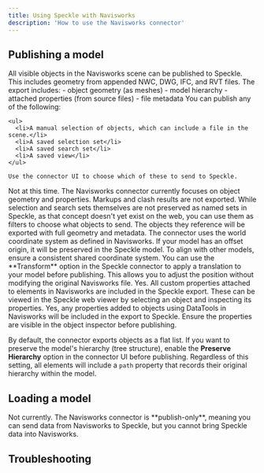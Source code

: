 ```yaml
---
title: Using Speckle with Navisworks
description: 'How to use the Navisworks connector'
---
```


## Publishing a model

<AccordionGroup>
  <Accordion
     title="What types of elements can I publish from Navisworks to Speckle?">
    All visible objects in the Navisworks scene can be published to Speckle. This
    includes geometry from appended NWC, DWG, IFC, and RVT files. The export
    includes: - object geometry (as meshes) - model hierarchy - attached
    properties (from source files) - file metadata
  </Accordion>

  <Accordion title="Can I publish only selected objects or specific appended files?">
    You can publish any of the following:

    <ul>
      <li>A manual selection of objects, which can include a file in the scene.</li>
      <li>A saved selection set</li>
      <li>A saved search set</li>
      <li>A saved view</li>
    </ul>

    Use the connector UI to choose which of these to send to Speckle.

  </Accordion>

<Accordion title="Can I include saved timeliner information, redlines, or clash results?">
  Not at this time. The Navisworks connector currently focuses on object
  geometry and properties. Markups and clash results are not exported.
</Accordion>

<Accordion title="Can I preserve selection sets or search sets when publishing?">
  While selection and search sets themselves are not preserved as named sets in
  Speckle, as that concept doesn't yet exist on the web, you can use them as
  filters to choose what objects to send. The objects they reference will be
  exported with full geometry and metadata.
</Accordion>

<Accordion title="How do I ensure my Navisworks model is correctly positioned in Speckle?">
  The connector uses the world coordinate system as defined in Navisworks. If
  your model has an offset origin, it will be preserved in the Speckle model. To
  align with other models, ensure a consistent shared coordinate system.
</Accordion>

<Accordion title="My Navisworks model is in real-world coordinates, how can I move it closer to the origin?">
  You can use the **Transform** option in the Speckle connector to apply a
  translation to your model before publishing. This allows you to adjust the
  position without modifying the original Navisworks file.
</Accordion>

<Accordion title="Do custom properties (e.g., element metadata or quantities) get published?">
  Yes. All custom properties attached to elements in Navisworks are included in
  the Speckle export. These can be viewed in the Speckle web viewer by selecting
  an object and inspecting its properties.
</Accordion>

<Accordion title="Will properties added with DataTools be sent?">
  Yes, any properties added to objects using DataTools in Navisworks will be
  included in the export to Speckle. Ensure the properties are visible in the
  object inspector before publishing.
</Accordion>

  <Accordion
     title="Can I export the model as a tree structure or a flat list?">
    By default, the connector exports objects as a flat list. If you want to
    preserve the model's hierarchy (tree structure), enable the **Preserve Hierarchy**
    option in the connector UI before publishing. Regardless of this setting, all
    elements will include a <code>path</code> property that records their original
    hierarchy within the model.
  </Accordion>
</AccordionGroup>

## Loading a model

<AccordionGroup>

<Accordion title="Can I load Speckle models into Navisworks?">
  Not currently. The Navisworks connector is **publish-only**, meaning you can
  send data from Navisworks to Speckle, but you cannot bring Speckle data into
  Navisworks.
</Accordion>

</AccordionGroup>

## Troubleshooting


<ConnectorTroubleshooting app="Navisworks" />
